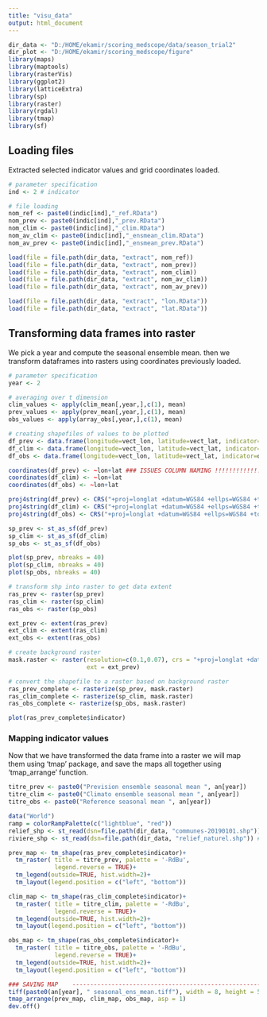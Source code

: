 ---
title: "visu_data"
output: html_document
---

```{r setup, include=FALSE}
dir_data <- "D:/HOME/ekamir/scoring_medscope/data/season_trial2" 
dir_plot <- "D:/HOME/ekamir/scoring_medscope/figure" 
library(maps)
library(maptools)
library(rasterVis)
library(ggplot2)
library(latticeExtra)
library(sp)
library(raster)
library(rgdal)
library(tmap)
library(sf)

```


## Loading files

Extracted selected indicator values and grid coordinates loaded.

```{r file loading}
# parameter specification
ind <- 2 # indicator

# file loading
nom_ref <- paste0(indic[ind],"_ref.RData")
nom_prev <- paste0(indic[ind],"_prev.RData")
nom_clim <- paste0(indic[ind],"_clim.RData")
nom_av_clim <- paste0(indic[ind],"_ensmean_clim.RData")
nom_av_prev <- paste0(indic[ind],"_ensmean_prev.RData")

load(file = file.path(dir_data, "extract", nom_ref))
load(file = file.path(dir_data, "extract", nom_prev))
load(file = file.path(dir_data, "extract", nom_clim))
load(file = file.path(dir_data, "extract", nom_av_clim))
load(file = file.path(dir_data, "extract", nom_av_prev))

load(file = file.path(dir_data, "extract", "lon.RData"))
load(file = file.path(dir_data, "extract", "lat.RData"))

```

## Transforming data frames into raster

We pick a year and compute the seasonal ensemble mean. then we transform dataframes into rasters using coordinates previously loaded. 

```{r }

# parameter specification
year <- 2

# averaging over t dimension
clim_values <- apply(clim_mean[,year,],c(1), mean)
prev_values <- apply(prev_mean[,year,],c(1), mean)
obs_values <- apply(array_obs[,year,],c(1), mean)

# creating shapefiles of values to be plotted
df_prev <- data.frame(longitude=vect_lon, latitude=vect_lat, indicator=prev_values)
df_clim <- data.frame(longitude=vect_lon, latitude=vect_lat, indicator=clim_values)
df_obs <- data.frame(longitude=vect_lon, latitude=vect_lat, indicator=obs_values)

coordinates(df_prev) <- ~lon+lat ### ISSUES COLUMN NAMING !!!!!!!!!!!!!!!!!!!!!!!!!!!!!!!
coordinates(df_clim) <- ~lon+lat
coordinates(df_obs) <- ~lon+lat

proj4string(df_prev) <- CRS("+proj=longlat +datum=WGS84 +ellps=WGS84 +towgs84=0,0,0")
proj4string(df_clim) <- CRS("+proj=longlat +datum=WGS84 +ellps=WGS84 +towgs84=0,0,0")
proj4string(df_obs) <- CRS("+proj=longlat +datum=WGS84 +ellps=WGS84 +towgs84=0,0,0")

sp_prev <- st_as_sf(df_prev)
sp_clim <- st_as_sf(df_clim)
sp_obs <- st_as_sf(df_obs)

plot(sp_prev, nbreaks = 40)
plot(sp_clim, nbreaks = 40)
plot(sp_obs, nbreaks = 40)

# transform shp into raster to get data extent 
ras_prev <- raster(sp_prev)
ras_clim <- raster(sp_clim)
ras_obs <- raster(sp_obs)

ext_prev <- extent(ras_prev)
ext_clim <- extent(ras_clim)
ext_obs <- extent(ras_obs)

# create background raster 
mask.raster <- raster(resolution=c(0.1,0.07), crs = "+proj=longlat +datum=WGS84 +ellps=WGS84 +towgs84=0,0,0", ## !!!!!!!!!!!
                      ext = ext_prev)

# convert the shapefile to a raster based on background raster
ras_prev_complete <- rasterize(sp_prev, mask.raster)
ras_clim_complete <- rasterize(sp_clim, mask.raster)
ras_obs_complete <- rasterize(sp_obs, mask.raster)

plot(ras_prev_complete$indicator)

```
### Mapping indicator values

Now that we have transformed the data frame into a raster we will map them using 'tmap' package, and save the maps all together using 'tmap_arrange' function.

```{r }
titre_prev <- paste0("Prevision ensemble seasonal mean ", an[year])
titre_clim <- paste0("Climato ensemble seasonal mean ", an[year])
titre_obs <- paste0("Reference seasonal mean ", an[year])

data("World")
ramp = colorRampPalette(c("lightblue", "red"))
relief_shp <- st_read(dsn=file.path(dir_data, "communes-20190101.shp")) #  to be replaces by rivers etc...?????
riviere_shp <- st_read(dsn=file.path(dir_data, "relief_naturel.shp")) #  to be replaces by rivers etc...?????

prev_map <- tm_shape(ras_prev_complete$indicator)+
  tm_raster( title = titre_prev, palette = '-RdBu',
             legend.reverse = TRUE)+
  tm_legend(outside=TRUE, hist.width=2)+
  tm_layout(legend.position = c("left", "bottom"))

clim_map <- tm_shape(ras_clim_complete$indicator)+
  tm_raster( title = titre_clim, palette = '-RdBu',
             legend.reverse = TRUE)+
  tm_legend(outside=TRUE, hist.width=2)+
  tm_layout(legend.position = c("left", "bottom"))

obs_map <- tm_shape(ras_obs_complete$indicator)+
  tm_raster( title = titre_obs, palette = '-RdBu',
             legend.reverse = TRUE)+
  tm_legend(outside=TRUE, hist.width=2)+
  tm_layout(legend.position = c("left", "bottom"))

### SAVING MAP    -------------------------------------------------------------------------------------
tiff(paste0(an[year], " seasonal_ens_mean.tiff"), width = 8, height = 5, units = 'in', res = 300, compression = 'none')
tmap_arrange(prev_map, clim_map, obs_map, asp = 1)
dev.off()

```







